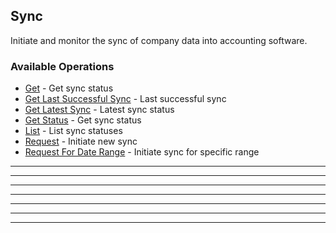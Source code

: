 
## Sync
Initiate and monitor the sync of company data into accounting software.

### Available Operations

* [Get](/typescript/sync/get) - Get sync status
* [Get Last Successful Sync](/typescript/sync/get_last_successful_sync) - Last successful sync
* [Get Latest Sync](/typescript/sync/get_latest_sync) - Latest sync status
* [Get Status](/typescript/sync/get_status) - Get sync status
* [List](/typescript/sync/list) - List sync statuses
* [Request](/typescript/sync/request) - Initiate new sync
* [Request For Date Range](/typescript/sync/request_for_date_range) - Initiate sync for specific range

---
<Get />

---
<GetLastSuccessfulSync />

---
<GetLatestSync />

---
<GetStatus />

---
<List />

---
<Request />

---
<RequestForDateRange />
